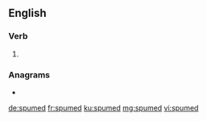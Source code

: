 ==English==

===Verb===
{{head|en|verb form}}

# {{en-past of|spume}}

===Anagrams===
* {{l|en|sumped}}

[[de:spumed]]
[[fr:spumed]]
[[ku:spumed]]
[[mg:spumed]]
[[vi:spumed]]